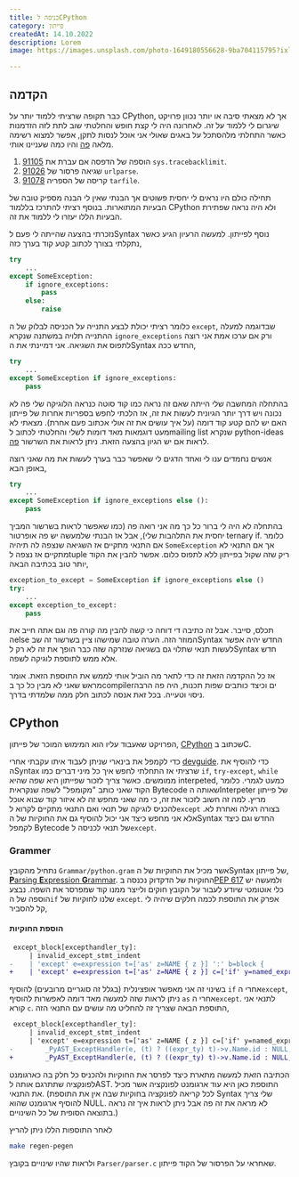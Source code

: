 ```yaml
---
title: כניסה לCPython
category: פייתון
createdAt: 14.10.2022
description: Lorem
image: https://images.unsplash.com/photo-1649180556628-9ba704115795?ixlib=rb-1.2.1&ixid=MnwxMjA3fDB8MHxwaG90by1wYWdlfHx8fGVufDB8fHx8&auto=format&fit=crop&w=1162&q=80

---
```


## הקדמה

כבר תקופה שרציתי ללמוד יותר על
CPython,
אך לא מצאתי סיבה או יותר נכוון פרויקט שיגרום לי ללמוד על זה.
לאחרונה היה לי קצת חופש והחלטתי שוב לתת לזה הזדמנות כאשר התחלתי מלהסתכל על באגים שאולי אני אוכל לנסות לתקן, אפשר למצוא רשימה מלאה
[פה](https://bugs.python.org/)
והיו כמה שעניינו אותי.

1. [91105](https://github.com/python/cpython/issues/91105) הוספה של הדפסה אם עברת את `sys.tracebacklimit`.
2. [91026](https://github.com/python/cpython/issues/91026) שגיאה פרסור של `urlparse`.
3. [91078](https://github.com/python/cpython/issues/91078) קריסה של הספריה `tarfile`.

תחילה כולם היו נראים לי יחסית פשוטים אך הבנתי שאין לי הבנה מספיק טובה של הבעיות המתוארות. בנוסף רציתי להתרכז בללמוד
CPython
ולא היה נראה שפתירת הבעיות הללו יעזרו לי ללמוד את זה.


נזכרתי בהצעה שהייתה לי פעם 
לSyntax
נוסף לפייתון. למעשה הרעיון הגיע כאשר נתקלתי בצורך לכתוב קטע קוד בערך כזה,

```python
try
    ...
except SomeException:
    if ignore_exceptions:
        pass
    else:
        raise
```
כלומר רציתי יכולת לבצע התנייה על הכניסה לבלוק של ה
`except`,
שבדוגמה למעלה ההתנייה תלויה במשתנה שנקרא
`ignore_exceptions`
ורק אם ערכו אמת אני רוצה לתפוס את השגיאה.
אני דמיינתי את
הSyntax
החדש ככה,

```python
try
    ...
except SomeException if ignore_exceptions:
    pass
```

בהתחלה המחשבה שלי הייתה שאם זה נראה כמו קוד סוטה כנראה הלוגיקה שלי פה לא נכונה ויש דרך יותר הגיונית לעשות את זה,
אז הלכתי לחפש בספריות אחרות של פייתון האם יש להם קטע קוד דומה (על איך עושים את זה אולי אכתוב פעם אחרת).
מצאתי לא מעט דוגמאות מאד דומות לשלי והחלטתי לכתוב
לmailing list
שנקרא
python-ideas
לראות אם יש הגיון בהצעה הזאת.
ניתן לראות את השרשור
[פה](https://mail.python.org/archives/list/python-ideas@python.org/thread/XHT2JH5PCS73YC2PIX27MJSZY6XVE53V/#YH7A4GDAJYPG7EIRBCO5U2ESZ2IVYGUE).


אנשים נחמדים ענו לי ואחד הדגים לי שאפשר כבר בערך לעשות את מה שאני רוצה באופן הבא,
```python
try
    ...
except SomeException if ignore_exceptions else ():
    pass
```
בהתחלה לא היה לי ברור כל כך מה אני רואה פה (כמו שאפשר לראות בשרשור המביך יחסית את התלהבות שלי),
אבל אז הבנתי שלמעשה יש פה אופרטור
ternary if.
כלומר אם התנאי מתקיים אז השגיאה שנצפה לה תיהיה 
`SomeException`
אך אם התנאי לא מתקיים אז נצפה 
לtuple
ריק שזה שקול בפייתון ללא לתפוס כלום.
אפשר להבין את הקוד יותר טוב בכתיבה הבאה,

```python
exception_to_except = SomeException if ignore_exceptions else ()
try:
    ...
except exception_to_except:
    pass
```
תכלס, סייבר. אבל זה כתיבה די דוחה כי קשה להבין מה קורה פה וגם אתה חייב את
הelse
המוזר הזה. הערה טובה שמישהו ציין בשרשור זה
שבSyntax
החדש יהיה אפשר לעשות תנאי שתלוי גם בשגיאה שנזרקה שזה כבר הופך את זה לא רק
לSyntax 
חדש אלא ממש לתוספת לוגיקה לשפה.

אז כל ההקדמה הזאת זה כדי לתאר מה הוביל אותי לממש את התוספת הזאת. אומר מראש שאני לא מבין כל כך
בcompilerים
וכיצד כותבים שפות תכנות, היה פה הרבה ניסוי וטעייה.
בכל זאת אנסה לכתוב חלק ממה שלמדתי בדרך.

## CPython
הפרויקט שאעבוד עליו הוא המימוש המוכר של פייתון,
[CPython](https://github.com/python/cpython)
שכתוב
בC.

כדי לקמפל את בינארי שניתן לעבוד איתו עקבתי אחרי
[devguide](https://devguide.python.org/).
כדי להוסיף את
הSyntax
שרציתי אז התחלתי לחפש איך כל מיני דברים כמו
`if`, `try-except`, `while`
ממומשים.
כאשר צריך לזכור שפייתון היא שפה שהיא
interpeted,
כמעט לגמרי.
כלומר הקוד שאני כותב "מקומפל" לשפה שנקראית
Bytecode
שאותה
הInterpeter
של פייתון מריץ.
למה זה חשוב לזכור את זה, כי מה שאני מחפש זה לא איזור קוד שבוא אוכל להכניס לוגיקה של תנאי ואם התנאי מתקיים לקרוא 
ל`except`
בצורה רגילה ואחרת לא.
אלא אני מחפש כיצד אני יכול להוסיף גם את החוקיות של
הSyntax
החדש וגם כיצד לקמפל
Bytecode
של תנאי לכניסה
ל`except`.

### Grammer
נתחיל מהקובץ
`Grammar/python.gram`
אשר מכיל את החוקיות של
הSyntax של פייתון,
[**P**arsing **E**xpression **G**rammar](https://en.wikipedia.org/wiki/Parsing_expression_grammar).
החוקיות של הדקדוק נכנסה
ב[PEP 617](https://peps.python.org/pep-0617/)
ולמעשה יש כלי אוטומטי שיודע לעבור על הקובץ חוקים ולייצר ממנו קוד שמפרסר את השפה.
נבצע הוספה של
ה`if`
שלנו לחוקיות של
`except`. אפרק את התוספת לכמה חלקים שיהיה לי קל להסביר,

#### הוספת החוקיות

```diff
 except_block[excepthandler_ty]:
     | invalid_except_stmt_indent
-    | 'except' e=expression t=['as' z=NAME { z }] ':' b=block {
+    | 'except' e=expression t=['as' z=NAME { z }] c=['if' y=named_expression { y }]  ':' b=block {
```
בשינוי זה אני מאפשר אופצינלית
(בגלל זה סוגריים מרובעים)
להוסיף
`if`
אחרי
ה`except`,
ניתן לראות שזה למעשה מאד דומה לאפשרות להוסיף
`as`
אחרי
ה`except`.
לתנאי אני קורא `c`.
התוספת הבאה שצריך זה להחליט מה עושים עם התנאי הזה,

```diff
 except_block[excepthandler_ty]:
     | invalid_except_stmt_indent
     | 'except' e=expression t=['as' z=NAME { z }] c=['if' y=named_expression { y }]  ':' b=block {
-        _PyAST_ExceptHandler(e, (t) ? ((expr_ty) t)->v.Name.id : NULL, b, EXTRA) }
+        _PyAST_ExceptHandler(e, (t) ? ((expr_ty) t)->v.Name.id : NULL, b, c, EXTRA) }
```
הכתיבה הזאת למעשה מתארת כיצד לפרסר את החוקיות ולהכניס כל חלק בה כארגומנט לפונקציה שתתרגם אותה
לAST. 
התוספת כאן היא עוד ארגומנט לפונקציה אשר מכיל את התנאי.
(לכל קריאה לפונקציה בחוקיות שבה אין את התוספת Syntax שלי צריך להוסיף ארגומנט שהוא NULL. לא מראה את זה פה אבל ניתן לראות איך זה נראה בתוצאה הסופית של כל השינויים.)

לאחר התוספות הללו ניתן להריץ
```bash
make regen-pegen
```
ולראות שהיו שינויים בקובץ `Parser/parser.c` שאחראי על הפרסור של הקוד פייתון.



